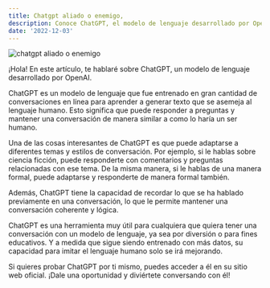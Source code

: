 ```yaml
---
title: Chatgpt aliado o enemigo,
description: Conoce ChatGPT, el modelo de lenguaje desarrollado por OpenAI capaz de mantener conversaciones y adaptarse a diferentes temas y estilos de conversación. Prueba ChatGPT en su sitio web oficial y diviértete conversando con él.
date: '2022-12-03'
---
```


<Image
  className="w-full rounded-md"
  src="/images/blog/cover-img-openai.jpg"
  alt="chatgpt aliado o enemigo"
  width={672}
  height={258}
  priority
/>

¡Hola! En este artículo, te hablaré sobre ChatGPT, un modelo de lenguaje desarrollado por OpenAI.

ChatGPT es un modelo de lenguaje que fue entrenado en gran cantidad de conversaciones en línea para aprender a generar texto que se asemeja al lenguaje humano. Esto significa que puede responder a preguntas y mantener una conversación de manera similar a como lo haría un ser humano.

Una de las cosas interesantes de ChatGPT es que puede adaptarse a diferentes temas y estilos de conversación. Por ejemplo, si le hablas sobre ciencia ficción, puede responderte con comentarios y preguntas relacionadas con ese tema. De la misma manera, si le hablas de una manera formal, puede adaptarse y responderte de manera formal también.

Además, ChatGPT tiene la capacidad de recordar lo que se ha hablado previamente en una conversación, lo que le permite mantener una conversación coherente y lógica.

ChatGPT es una herramienta muy útil para cualquiera que quiera tener una conversación con un modelo de lenguaje, ya sea por diversión o para fines educativos. Y a medida que sigue siendo entrenado con más datos, su capacidad para imitar el lenguaje humano solo se irá mejorando.

Si quieres probar ChatGPT por ti mismo, puedes acceder a él en su sitio web oficial. ¡Dale una oportunidad y diviértete conversando con él!
